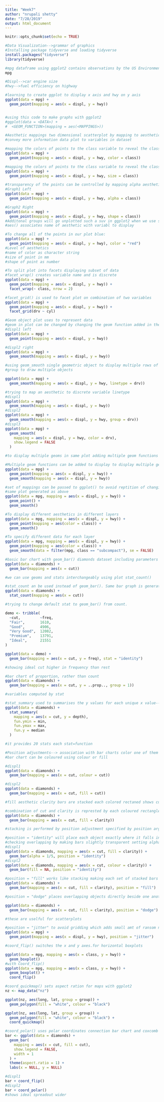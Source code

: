 ---
title: "Week7"
author: "nrupali shetty"
date: "7/28/2019"
output: html_document
---

```{r setup, include=FALSE}
knitr::opts_chunk$set(echo = TRUE)
```
```{r setup, include=FALSE}
#Data Visualization-->grammar of graphics
#Installing package tidyverse and loading tidyverse
install.packages("tidyverse")
library(tidyverse)
```

```{r setup, include=TRUE}
#mpg dataframe using ggplot2 contains observations by the US Environmental Protection Agency on 38 models of car.
mpg
```



```{r setup, include=TRUE}
#Displ-->car engine size
#hwy-->fuel efficiency on highway

#learning to create ggplot to display x axis and hwy on y axis
ggplot(data = mpg) + 
  geom_point(mapping = aes(x = displ, y = hwy))


#using this code to make graphs with ggplot2
#ggplot(data = <DATA>) + 
#  <GEOM_FUNCTION>(mapping = aes(<MAPPINGS>))
```


```{r setup, include=TRUE}
#Aesthetic mappings two dimensional scatterplot by mapping to aesthetic include size shape object
#convey more information data plot to variables in dataset

#mapping the colors of points to the class variable to reveal the class of each car.
ggplot(data = mpg) + 
  geom_point(mapping = aes(x = displ, y = hwy, color = class))
```

```{r setup, include=TRUE}
#mapping the colors of points to the class variable to reveal the class of each car.
ggplot(data = mpg) + 
  geom_point(mapping = aes(x = displ, y = hwy, size = class))
```


```{r setup, include=TRUE}
#transparency of the points can be controlled by mapping alpha aesthetic and shape of the points can be controlled by shape aesthetic
#Graph1 Left
ggplot(data = mpg) + 
  geom_point(mapping = aes(x = displ, y = hwy, alpha = class))

#Graph2 Right
ggplot(data = mpg) + 
  geom_point(mapping = aes(x = displ, y = hwy, shape = class))
#Additonal groups will go unplotted such a suv in ggplot2 when we use shape aesthetic
#aes() associates name of aesthetic with variabl to display
```

```{r setup, include=TRUE}
#To change all of the points in our plot blue:
ggplot(data = mpg) + 
  geom_point(mapping = aes(x = displ, y = hwy), color = "red")
#Level of aesthetics
#name of color as character string
#size of point in mm
#shape of point as number
``` 

```{r setup, include=TRUE}
#To split plot into facets displaying subset of data
#facet_wrap() creates variable name and is discrete
ggplot(data = mpg) + 
  geom_point(mapping = aes(x = displ, y = hwy)) + 
  facet_wrap(~ class, nrow = 2)
```
```{r setup, include=TRUE}
#facet_grid() is used to facet plot on combination of two variables
ggplot(data = mpg) + 
  geom_point(mapping = aes(x = displ, y = hwy)) + 
  facet_grid(drv ~ cyl)
```

```{r setup, include=TRUE}

#Geom object plot uses to represent data
#geom in plot can be changed by changing the geom function added in the ggplot()
#displ1 left
ggplot(data = mpg) + 
  geom_point(mapping = aes(x = displ, y = hwy))

#displ2 right
ggplot(data = mpg) + 
  geom_smooth(mapping = aes(x = displ, y = hwy))
```
```{r setup, include=TRUE}
#using geom_smooth single geometric object to display multiple rows of data
#group to draw multiple objects

ggplot(data = mpg) + 
  geom_smooth(mapping = aes(x = displ, y = hwy, linetype = drv))


```
```{r setup, include=TRUE}
#trying to map an aesthetic to discrete variable linetype
#displ1
ggplot(data = mpg) +
  geom_smooth(mapping = aes(x = displ, y = hwy))
#displ2              
ggplot(data = mpg) +
  geom_smooth(mapping = aes(x = displ, y = hwy, group = drv))
#displ3
ggplot(data = mpg) +
  geom_smooth(
    mapping = aes(x = displ, y = hwy, color = drv),
    show.legend = FALSE
  )

#to display multiple geoms in same plot adding multiple geom functions to ggplot():
```

```{r setup, include=TRUE}
#Multiple geom functions can be added to display to display multiple geoms in same plot
ggplot(data = mpg) + 
  geom_point(mapping = aes(x = displ, y = hwy)) +
  geom_smooth(mapping = aes(x = displ, y = hwy))
```

```{r setup, include=TRUE}
#set of mappings can be passed to ggplot() to avoid reptition of changing code
#same plot generated as above
ggplot(data = mpg, mapping = aes(x = displ, y = hwy)) + 
  geom_point() + 
  geom_smooth()
```
```{r setup, include=TRUE}
#To display different aesthetics in different layers
ggplot(data = mpg, mapping = aes(x = displ, y = hwy)) + 
  geom_point(mapping = aes(color = class)) + 
  geom_smooth()
```
```{r setup, include=TRUE}
#To specify different data for each layer
ggplot(data = mpg, mapping = aes(x = displ, y = hwy)) + 
  geom_point(mapping = aes(color = class)) + 
  geom_smooth(data = filter(mpg, class == "subcompact"), se = FALSE)
```

```{r setup, include=TRUE}
#basic bar chart with geom_bar() diamonds dataset including parameters like price,carat,color ,clarity
ggplot(data = diamonds) + 
  geom_bar(mapping = aes(x = cut))

#we can use geoms and stats interchangeably using plot stat_count() 
```

```{r setup, include=TRUE}
#stat_count an be used instead of geom_bar(). Same bar graph is generated
ggplot(data = diamonds) + 
  stat_count(mapping = aes(x = cut))
```

```{r setup, include=TRUE}
#trying to change default stat to geom_bar() from count.

demo <- tribble(
  ~cut,         ~freq,
  "Fair",       1610,
  "Good",       4906,
  "Very Good",  12082,
  "Premium",    13791,
  "Ideal",      21551
)

ggplot(data = demo) +
  geom_bar(mapping = aes(x = cut, y = freq), stat = "identity")

#showing ideal cut higher in frequency than rest

```
```{r setup, include=TRUE}
#bar chart of proportion, rather than count
ggplot(data = diamonds) + 
  geom_bar(mapping = aes(x = cut, y = ..prop.., group = 1))

#variables computed by stat
```


```{r setup, include=TRUE}
#stat_summary used to summarises the y values for each unique x value-->drawing freater attention to statiscal tranformation
ggplot(data = diamonds) + 
  stat_summary(
    mapping = aes(x = cut, y = depth),
    fun.ymin = min,
    fun.ymax = max,
    fun.y = median
  )

#it provides 20 stats each stat=function 
```

```{r setup, include=TRUE}

#Position adjustments--> association with bar charts color one of them aesthetically fill
#bar chart can be coloured using colour or fill

#displ1
ggplot(data = diamonds) + 
  geom_bar(mapping = aes(x = cut, colour = cut))

#displ2
ggplot(data = diamonds) + 
  geom_bar(mapping = aes(x = cut, fill = cut))

#fill aesthetic clarity bars are stacked each colored rectaned shows cut and clarity
```

```{r setup, include=TRUE}
#combination of cut and clarity is represted by each coloured rectangle
ggplot(data = diamonds) + 
  geom_bar(mapping = aes(x = cut, fill = clarity))

#stacking is performed by position adjustment specified by position argument, three ways "identity","dodge" and "fill"
```

```{r setup, include=TRUE}
#position = "identity" will place each object exactly where it falls in the context of the graph.
#checking overlapping by making bars slightly transparent setting alpha to small value and complete transparent by settin fill=NA
#displ1
ggplot(data = diamonds, mapping = aes(x = cut, fill = clarity)) + 
  geom_bar(alpha = 1/5, position = "identity")
#displ2
ggplot(data = diamonds, mapping = aes(x = cut, colour = clarity)) + 
  geom_bar(fill = NA, position = "identity")
```

```{r setup, include=TRUE}
#position = "fill" works like stacking making each set of stacked bars the same height.Comparing proportions acros groups
ggplot(data = diamonds) + 
  geom_bar(mapping = aes(x = cut, fill = clarity), position = "fill")
```

```{r setup, include=TRUE}
#position = "dodge" places overlapping objects directly beside one another. easier to compare values 

ggplot(data = diamonds) + 
  geom_bar(mapping = aes(x = cut, fill = clarity), position = "dodge")

#these are uselful for scatterplots
```

```{r setup, include=TRUE}
#position = "jitter" to avoid gridding which adds small amt of ransom noise to each point 
ggplot(data = mpg) + 
  geom_point(mapping = aes(x = displ, y = hwy), position = "jitter")
```
```{r setup, include=TRUE}
#coord_flip() switches the x and y axes.for horizontal boxplots

ggplot(data = mpg, mapping = aes(x = class, y = hwy)) + 
  geom_boxplot()
#with Coord_flip()
ggplot(data = mpg, mapping = aes(x = class, y = hwy)) + 
  geom_boxplot() +
  coord_flip()
```
```{r setup, include=TRUE}
#coord_quickmap() sets aspect ration for maps with ggplot2
nz <- map_data("nz")

ggplot(nz, aes(long, lat, group = group)) +
  geom_polygon(fill = "white", colour = "black")

ggplot(nz, aes(long, lat, group = group)) +
  geom_polygon(fill = "white", colour = "black") +
  coord_quickmap()
```

```{r setup, include=TRUE}
#coord_polar() uses polar coordinates connection bar chart and coxcomb chart
bar <- ggplot(data = diamonds) + 
  geom_bar(
    mapping = aes(x = cut, fill = cut), 
    show.legend = FALSE,
    width = 1
  ) + 
  theme(aspect.ratio = 1) +
  labs(x = NULL, y = NULL)

#displ1
bar + coord_flip()
#displ2
bar + coord_polar()
#shows ideal spreadout wider
```